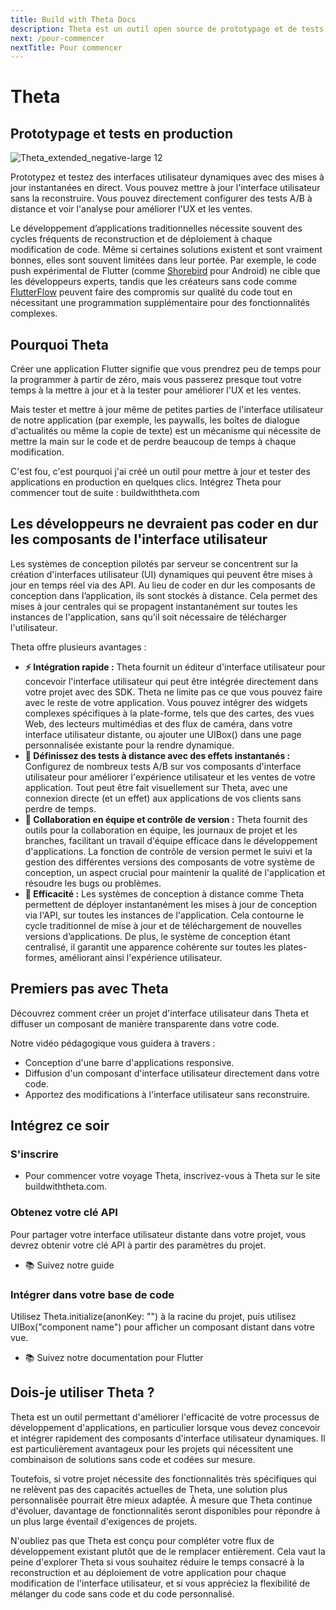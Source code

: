 ```yaml
---
title: Build with Theta Docs
description: Theta est un outil open source de prototypage et de tests en production
next: /pour-commencer
nextTitle: Pour commencer
---
```


# Theta

## Prototypage et tests en production

![Theta_extended_negative-large 12](https://github.com/buildwiththeta/buildwiththeta/assets/49411143/ec0a50fc-e946-4750-95c5-1af84776f461)

Prototypez et testez des interfaces utilisateur dynamiques avec des mises à jour instantanées en direct. Vous pouvez mettre à jour l'interface utilisateur sans la reconstruire. Vous pouvez directement configurer des tests A/B à distance et voir l'analyse pour améliorer l'UX et les ventes.

Le développement d’applications traditionnelles nécessite souvent des cycles fréquents de reconstruction et de déploiement à chaque modification de code. Même si certaines solutions existent et sont vraiment bonnes, elles sont souvent limitées dans leur portée. Par exemple, le code push expérimental de Flutter (comme [Shorebird](https://shorebird.dev) pour Android) ne cible que les développeurs experts, tandis que les créateurs sans code comme [FlutterFlow](https://flutterflow.io) peuvent faire des compromis sur qualité du code tout en nécessitant une programmation supplémentaire pour des fonctionnalités complexes.

## Pourquoi Theta

Créer une application Flutter signifie que vous prendrez peu de temps pour la programmer à partir de zéro, mais vous passerez presque tout votre temps à la mettre à jour et à la tester pour améliorer l'UX et les ventes.

Mais tester et mettre à jour même de petites parties de l'interface utilisateur de notre application (par exemple, les paywalls, les boîtes de dialogue d'actualités ou même la copie de texte) est un mécanisme qui nécessite de mettre la main sur le code et de perdre beaucoup de temps à chaque modification.

C'est fou, c'est pourquoi j'ai créé un outil pour mettre à jour et tester des applications en production en quelques clics. Intégrez Theta pour commencer tout de suite : buildwiththeta.com

## Les développeurs ne devraient pas coder en dur les composants de l'interface utilisateur

Les systèmes de conception pilotés par serveur se concentrent sur la création d'interfaces utilisateur (UI) dynamiques qui peuvent être mises à jour en temps réel via des API. Au lieu de coder en dur les composants de conception dans l’application, ils sont stockés à distance. Cela permet des mises à jour centrales qui se propagent instantanément sur toutes les instances de l'application, sans qu'il soit nécessaire de télécharger l'utilisateur.

Theta offre plusieurs avantages :

- **⚡️ Intégration rapide :** Theta fournit un éditeur d'interface utilisateur pour concevoir l'interface utilisateur qui peut être intégrée directement dans votre projet avec des SDK. Theta ne limite pas ce que vous pouvez faire avec le reste de votre application. Vous pouvez intégrer des widgets complexes spécifiques à la plate-forme, tels que des cartes, des vues Web, des lecteurs multimédias et des flux de caméra, dans votre interface utilisateur distante, ou ajouter une UIBox() dans une page personnalisée existante pour la rendre dynamique.
- **🔀 Définissez des tests à distance avec des effets instantanés :** Configurez de nombreux tests A/B sur vos composants d'interface utilisateur pour améliorer l'expérience utilisateur et les ventes de votre application. Tout peut être fait visuellement sur Theta, avec une connexion directe (et un effet) aux applications de vos clients sans perdre de temps.
- **🧋 Collaboration en équipe et contrôle de version :** Theta fournit des outils pour la collaboration en équipe, les journaux de projet et les branches, facilitant un travail d'équipe efficace dans le développement d'applications. La fonction de contrôle de version permet le suivi et la gestion des différentes versions des composants de votre système de conception, un aspect crucial pour maintenir la qualité de l'application et résoudre les bugs ou problèmes.
- **💫 Efficacité :** Les systèmes de conception à distance comme Theta permettent de déployer instantanément les mises à jour de conception via l'API, sur toutes les instances de l'application. Cela contourne le cycle traditionnel de mise à jour et de téléchargement de nouvelles versions d’applications. De plus, le système de conception étant centralisé, il garantit une apparence cohérente sur toutes les plates-formes, améliorant ainsi l'expérience utilisateur.

## Premiers pas avec Theta

Découvrez comment créer un projet d'interface utilisateur dans Theta et diffuser un composant de manière transparente dans votre code.

Notre vidéo pédagogique vous guidera à travers :

- Conception d'une barre d'applications responsive.
- Diffusion d'un composant d'interface utilisateur directement dans votre code.
- Apportez des modifications à l'interface utilisateur sans reconstruire.

<YouTube id="oFed0NIqBZI" />

## Intégrez ce soir

### S'inscrire

- Pour commencer votre voyage Theta, inscrivez-vous à Theta sur le site buildwiththeta.com.

### Obtenez votre clé API

Pour partager votre interface utilisateur distante dans votre projet, vous devrez obtenir votre clé API à partir des paramètres du projet.
- 📚 Suivez notre guide

### Intégrer dans votre base de code

Utilisez Theta.initialize(anonKey: "") à la racine du projet, puis utilisez UIBox("component name") pour afficher un composant distant dans votre vue.
- 📚 Suivez notre documentation pour Flutter

## Dois-je utiliser Theta ?

Theta est un outil permettant d'améliorer l'efficacité de votre processus de développement d'applications, en particulier lorsque vous devez concevoir et intégrer rapidement des composants d'interface utilisateur dynamiques. Il est particulièrement avantageux pour les projets qui nécessitent une combinaison de solutions sans code et codées sur mesure.

Toutefois, si votre projet nécessite des fonctionnalités très spécifiques qui ne relèvent pas des capacités actuelles de Theta, une solution plus personnalisée pourrait être mieux adaptée. À mesure que Theta continue d'évoluer, davantage de fonctionnalités seront disponibles pour répondre à un plus large éventail d'exigences de projets.

N'oubliez pas que Theta est conçu pour compléter votre flux de développement existant plutôt que de le remplacer entièrement. Cela vaut la peine d'explorer Theta si vous souhaitez réduire le temps consacré à la reconstruction et au déploiement de votre application pour chaque modification de l'interface utilisateur, et si vous appréciez la flexibilité de mélanger du code sans code et du code personnalisé.
